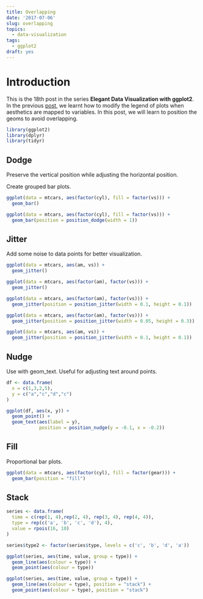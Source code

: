```yaml
---
title: Overlapping
date: '2017-07-06'
slug: overlapping
topics:
  - data-visualization
tags:
  - ggplot2
draft: yes
---
```


# Introduction

This is the 18th post in the series **Elegant Data Visualization with ggplot2**. In the previous [post](https://rsquaredacademy.github.io/blog/post/guides-legends-part-2/), we learnt how to modify the legend of plots when aesthetics are mapped to variables. In this post, we will learn to position the geoms to avoid overlapping.


```r
library(ggplot2)
library(dplyr)
library(tidyr)
```

## Dodge

Preserve the vertical position while adjusting the horizontal position.

Create grouped bar plots.

```r
ggplot(data = mtcars, aes(factor(cyl), fill = factor(vs))) +
  geom_bar()
```

```r
ggplot(data = mtcars, aes(factor(cyl), fill = factor(vs))) +
  geom_bar(position = position_dodge(width = 1))
```

## Jitter

Add some noise to data points for better visualization.

```r
ggplot(data = mtcars, aes(am, vs)) +
  geom_jitter()
```

```r
ggplot(data = mtcars, aes(factor(am), factor(vs))) +
  geom_jitter()
```

```r
ggplot(data = mtcars, aes(factor(am), factor(vs))) +
  geom_jitter(position = position_jitter(width = 0.1, height = 0.1))
```

```r
ggplot(data = mtcars, aes(factor(am), factor(vs))) +
  geom_jitter(position = position_jitter(width = 0.05, height = 0.3))
```

```r
ggplot(data = mtcars, aes(am, vs)) +
  geom_jitter(position = position_jitter(width = 0.1, height = 0.1))
```

## Nudge

Use with geom_text. Useful for adjusting text around points.

```r
df <- data.frame(
  x = c(1,3,2,5),
  y = c("a","c","d","c")
)

ggplot(df, aes(x, y)) +
  geom_point() +
  geom_text(aes(label = y),
            position = position_nudge(y = -0.1, x = -0.2))
```

## Fill

Proportional bar plots.

```r
ggplot(data = mtcars, aes(factor(cyl), fill = factor(gear))) +
  geom_bar(position = "fill")
```

## Stack

```r
series <- data.frame(
  time = c(rep(1, 4),rep(2, 4), rep(3, 4), rep(4, 4)),
  type = rep(c('a', 'b', 'c', 'd'), 4),
  value = rpois(16, 10)
)

series$type2 <- factor(series$type, levels = c('c', 'b', 'd', 'a'))

ggplot(series, aes(time, value, group = type)) +
  geom_line(aes(colour = type)) +
  geom_point(aes(colour = type))

ggplot(series, aes(time, value, group = type)) +
  geom_line(aes(colour = type), position = "stack") +
  geom_point(aes(colour = type), position = "stack")
```
